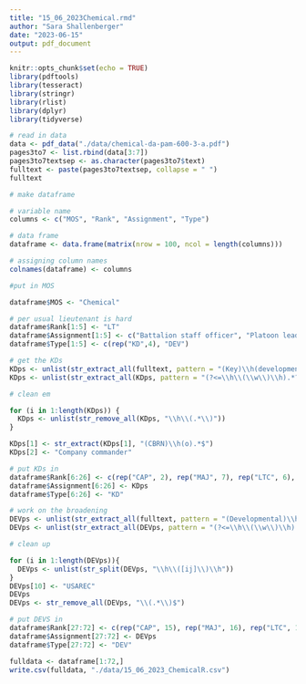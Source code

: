 ```yaml
---
title: "15_06_2023Chemical.rmd"
author: "Sara Shallenberger"
date: "2023-06-15"
output: pdf_document
---
```


```r
knitr::opts_chunk$set(echo = TRUE)
library(pdftools)
library(tesseract)
library(stringr)
library(rlist)
library(dplyr)
library(tidyverse)
```

```r
# read in data
data <- pdf_data("./data/chemical-da-pam-600-3-a.pdf")
pages3to7 <- list.rbind(data[3:7])
pages3to7textsep <- as.character(pages3to7$text)
fulltext <- paste(pages3to7textsep, collapse = " ")
fulltext
```

```r
# make dataframe

# variable name
columns <- c("MOS", "Rank", "Assignment", "Type")

# data frame
dataframe <- data.frame(matrix(nrow = 100, ncol = length(columns)))

# assigning column names
colnames(dataframe) <- columns

#put in MOS

dataframe$MOS <- "Chemical"
```

```r
# per usual lieutenant is hard
dataframe$Rank[1:5] <- "LT"
dataframe$Assignment[1:5] <- c("Battalion staff officer", "Platoon leader", "Team leader of CBRNE response team", "Company executive officer", "Aide-de-camp")
dataframe$Type[1:5] <- c(rep("KD",4), "DEV")
```

```r
# get the KDs
KDps <- unlist(str_extract_all(fulltext, pattern = "(Key)\\h(developmental)\\h(assignments)\\..*?(?=\\h\\(3\\))"))
KDps <- unlist(str_extract_all(KDps, pattern = "(?<=\\h\\(\\w\\)\\h).*?(?=\\.)"))

# clean em

for (i in 1:length(KDps)) {
  KDps <- unlist(str_remove_all(KDps, "\\h\\(.*\\)"))
}

KDps[1] <- str_extract(KDps[1], "(CBRN)\\h(o).*$")
KDps[2] <- "Company commander"
```

```r
# put KDs in
dataframe$Rank[6:26] <- c(rep("CAP", 2), rep("MAJ", 7), rep("LTC", 6), rep("COL", 6))
dataframe$Assignment[6:26] <- KDps
dataframe$Type[6:26] <- "KD"
```

```r
# work on the broadening
DEVps <- unlist(str_extract_all(fulltext, pattern = "(Developmental)\\h(and)\\h(broadening)\\h(assignments)\\..*?(?=\\h\\(4\\))"))
DEVps <- unlist(str_extract_all(DEVps, pattern = "(?<=\\h\\(\\w\\)\\h).*?(?=\\.)"))

# clean up

for (i in 1:length(DEVps)){
  DEVps <- unlist(str_split(DEVps, "\\h\\([ij]\\)\\h"))
}
DEVps[10] <- "USAREC"
DEVps
DEVps <- str_remove_all(DEVps, "\\(.*\\)$")
```

```r
# put DEVS in
dataframe$Rank[27:72] <- c(rep("CAP", 15), rep("MAJ", 16), rep("LTC", 11), rep("COL", 4))
dataframe$Assignment[27:72] <- DEVps
dataframe$Type[27:72] <- "DEV"

fulldata <- dataframe[1:72,]
write.csv(fulldata, "./data/15_06_2023_ChemicalR.csv")
```



